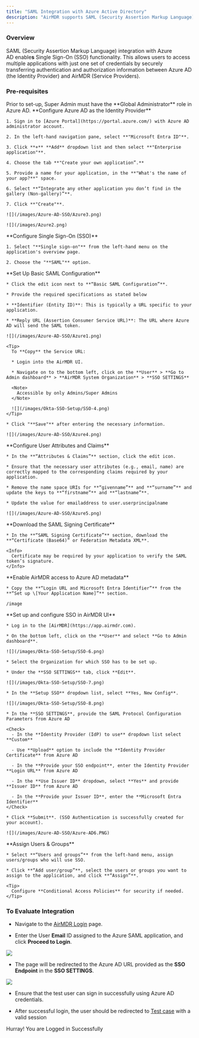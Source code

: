 ```yaml
---
title: "SAML Integration with Azure Active Directory"
description: "AirMDR supports SAML (Security Assertion Markup Language) integration with Azure AD to enable Single Sign-On (SSO) functionality to authenticate users for access to the AirMDR UI."
---
```


### Overview

SAML (Security Assertion Markup Language) integration with Azure AD enable**s** Single Sign-On (SSO) functionality. This allows users to access multiple applications with just one set of credentials by securely transferring authentication and authorization information between Azure AD (the Identity Provider) and AirMDR (Service Providers).

### Pre-requisites

<Tip>
  Prior to set-up, Super Admin must have the **Global Administrator** role in Azure AD.
</Tip>

<Steps>
  <Step title="Step 1">
    **Configure Azure AD as the Identity Provider**

    1. Sign in to [Azure Portal](https://portal.azure.com/) with Azure AD administrator account.

    2. In the left-hand navigation pane, select **"Microsoft Entra ID"**.

    3. Click **+** **Add** dropdown list and then select **"Enterprise application"**.

    4. Choose the tab **"Create your own application”.**

    5. Provide a name for your application, in the **"What's the name of your app?**" space.

    6. Select **“Integrate any other application you don’t find in the gallery (Non-gallery)”**.

    7. Click **"Create"**.

    ![](/images/Azure-AD-SSO/Azure3.png)

    ![](/images/Azure2.png)
  </Step>

  <Step title="Step 2">
    **Configure Single Sign-On (SSO)**

    1. Select "**Single sign-on"** from the left-hand menu on the application's overview page.

    2. Choose the "**SAML"** option.
  </Step>

  <Step title="Step 3">
    **Set Up Basic SAML Configuration**

    * Click the edit icon next to **“Basic SAML Configuration”**.

    * Provide the required specifications as stated below

    * **Identifier (Entity ID)**: This is typically a URL specific to your application.

    * **Reply URL (Assertion Consumer Service URL)**: The URL where Azure AD will send the SAML token.

    ![](/images/Azure-AD-SSO/Azure1.png)

    <Tip>
      To **Copy** the Service URL:

      * Login into the AirMDR UI.

      * Navigate on to the bottom left, click on the **User** > **Go to Admin dashboard** > **AirMDR System Organization** > **SSO SETTINGS**

      <Note>
        Accessible by only Admins/Super Admins
      </Note>

      ![](/images/Okta-SSO-Setup/SSO-4.png)
    </Tip>

    * Click "**Save"** after entering the necessary information.

    ![](/images/Azure-AD-SSO/Azure4.png)
  </Step>

  <Step title="Step 4">
    **Configure User Attributes and Claims**

    * In the **“Attributes & Claims”** section, click the edit icon.

    * Ensure that the necessary user attributes (e.g., email, name) are correctly mapped to the corresponding claims required by your application.

    * Remove the name space URIs for **“givenname”** and **“surname”** and update the keys to **“firstname”** and **“lastname”**.

    * Update the value for emailaddress to user.userprincipalname

    ![](/images/Azure-AD-SSO/Azure5.png)
  </Step>

  <Step title="Step 5">
    **Download the SAML Signing Certificate**

    * In the **“SAML Signing Certificate”** section, download the **“Certificate (Base64)” or Federation Metadata XML**.

    <Info>
      Certificate may be required by your application to verify the SAML token’s signature.
    </Info>
  </Step>

  <Step title="Step 6">
    **Enable AirMDR access to Azure AD metadata**

    * Copy the **“Login URL and Microsoft Entra Identifier”** from the **“Set up \[Your Application Name]”** section.

    /image
  </Step>

  <Step title="Step 7">
    **Set up and configure SSO in AirMDR UI**

    * Log in to the [AirMDR](https://app.airmdr.com).

    * On the bottom left, click on the **User** and select **Go to Admin dashboard**.

    ![](/images/Okta-SSO-Setup/SSO-6.png)

    * Select the Organization for which SSO has to be set up.

    * Under the **SSO SETTINGS** tab, click **Edit**.

    ![](/images/Okta-SSO-Setup/SSO-7.png)

    * In the **Setup SSO** dropdown list, select **Yes, New Config**.

    ![](/images/Okta-SSO-Setup/SSO-8.png)

    * In the **SSO SETTINGS**, provide the SAML Protocol Configuration Parameters from Azure AD

    <Check>
      - In the **Identity Provider (IdP) to use** dropdown list select **Custom**

      - Use **Upload** option to include the **Identity Provider Certificate** from Azure AD

      - In the **Provide your SSO endpoint**, enter the Identity Provider **Login URL** from Azure AD

      - In the **Use Issuer ID** dropdown, select **Yes** and provide **Issuer ID** from Azure AD

      - In the **Provide your Issuer ID**, enter the **Microsoft Entra Identifier**
    </Check>

    * Click **Submit**. (SSO Authentication is successfully created for your account).

    ![](/images/Azure-AD-SSO/Azure-AD6.PNG)
  </Step>

  <Step title="Step 8">
    **Assign Users & Groups**

    * Select **“Users and groups”** from the left-hand menu, assign users/groups who will use SSO.

    * Click **“Add user/group”**, select the users or groups you want to assign to the application, and click **“Assign”**.

    <Tip>
      Configure **Conditional Access Policies** for security if needed.
    </Tip>
  </Step>
</Steps>

### To Evaluate Integration

* Navigate to the [AirMDR Login](https://app.airmdr.com) page.

* Enter the User **Email** ID assigned to the Azure SAML application, and click **Proceed to Login**.

![](/images/Okta-SSO-Setup/SSO-10.png)

* The page will be redirected to the Azure AD URL provided as the **SSO Endpoint** in the **SSO SETTINGS**.

![](/images/Okta-SSO-Setup/SSO-11.png)

* Ensure that the test user can sign in successfully using Azure AD credentials.

* After successful login, the user should be redirected to [Test case](https://test-darryl.airmdr.com/casesv2) with a valid session

<Frame as="div">
  <Icon icon="rocket-launch" />  Hurray! You are Logged in Successfully
</Frame>